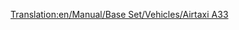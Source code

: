 [[Translation:en/Manual/Base Set/Vehicles/Airtaxi A33]]

{{es/Aeronaves|Nombre=Airtaxi A33
|Imagen=[[File:en/AirbusA330.png|Airtaxi A33]]
|Precio=106.640 € (53.320 £)
|Velocidad=947 km/h (592 mph)
|Coste-anual=11.812 € (5,906 £)
|Diseño=1993
|Duración=24
|Capacidad=220 pasajeros y 20 sacos de correo
|
|Descripción=Avión estándar, usarlo en aeropuertos grandes.
|Vida-real=Airbus A330
}}